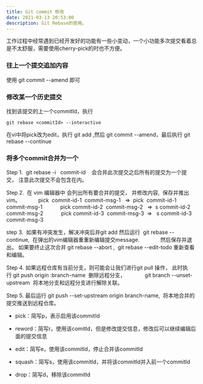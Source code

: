```yaml
---
title: Git commit 修改
date: 2021-03-13 20:53:00
description: Git Rebase的使用。
---
```


工作过程中经常遇到已经开发好的功能有一些小变动，一个小功能多次提交看着总是不太舒服，需要使用cherry-pick的时也不方便。

### 往上一个提交追加内容

使用 git commit --amend  即可

### 修改某一个历史提交

找到该提交的上一个commitId，执行

```
git rebase <commitId> --interactive
```

在vi中将pick改为edit，执行 git add ,然后 git commit --amend，最后执行 git rebase --continue

### 将多个commit合并为一个

Step 1.  git rebase -i   commit-id    会合并此次提交之后所有的提交为一个提交， 注意此次提交不会包含在内。

Step 2.  在 vim 编辑器中 会列出所有要合并的提交， 并修改内容,  保存并推出vim。
           pick  commit-id-1  commit-msg-1   =>  pick  commit-id-1  commit-msg-1
           pick commit-id-2  commit-msg-2   =>  s commit-id-2  commit-msg-2
           pick commit-id-3  commit-msg-3  =>   s commit-id-3  commit-msg-3

step 3.  如果有冲突发生，解决冲突后并git add 然后运行  git rebase --continue,  在弹出的vim编辑器重重新编辑提交message. 
            然后保存并退出。 如果要终止这次合并 git rebase --abort ,  git rebase --edit-todo 重新查看和编辑。

Step 4. 如果远程仓库有当前分支，则可能会让我们进行git pull 操作， 此时执行 git push origin :branch-name  删除远程分支， 
           git branch --unset-upstream  将本地分支和远程分支进行解除关联。

Step 5. 最后运行 git push --set-upstream origin branch-name,  将本地合并的提交推送到远程仓库。 

- pick：简写p，表示启用该commitId

- reword：简写r，使用该comitId，但是修改提交信息，修改后可以继续编辑后面的提交信息

- edit：简写e，使用该commitId，停止合并该commitId

- squash：简写s，使用该commitId，并将该commitId并入前一个commitId

- drop：简写d，移除该commitId

